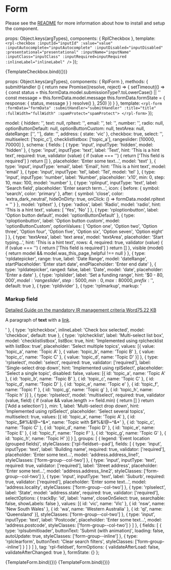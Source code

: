 
<Meta title="Molecules/Form" />

# Form
Please see the [README](https://github.com/dpc-sdp/ripple/blob/master/packages/components/Molecules/Form/README.md) for more information about how to install and setup the component.

  props: Object.keys(argTypes),
  components: { RplCheckbox },
  template: `
    <rpl-checkbox
      :inputId="inputId"
      :value="value"
      :inputAutocomplete="inputAutocomplete"
      :inputDisabled="inputDisabled"
      :presentational="presentational"
      :inputName="inputName"
      :inputClass="inputClass"
      :inputRequired=inputRequired
      :inlineLabel="inlineLabel"
    />
  `
});

<Canvas>
  <Story
    name="Checkbox"
    args={{
      inputId: 'checkbox-id',
      value: true,
      inputAutocomplete: false,
      inputDisabled: false,
      presentational: false,
      inputName: 'Checkbox input',
      inputClass: 'rpl-checkbox',
      inputRequired: false,
      inlineLabel: 'This is inline label'
    }}
  >
    {TemplateCheckbox.bind({})}
  </Story>
</Canvas>

<ArgsTable of={RplCheckbox} />

  props: Object.keys(argTypes),
  components: { RplForm },
  methods: {
    submitHandler () {
      return new Promise((resolve, reject) => {
        setTimeout(() => {
          const status = this.formData.model.submissionType?.toLowerCase() || ''
          const message = this.formData.model.message
          this.formData.formState = {
            response: { status, message }
          }
          resolve()
        }, 250)
      })
    }
  },
  template: `
    <rpl-form
      :formData="formData"
      :submitHandler="submitHandler"
      :title="title"
      :fullWidth="fullWidth"
      :spamProtect="spamProtect">
    </rpl-form>
  `
});

  model: {
    hidden: '',
    text: null,
    rpltext: '',
    email: '',
    tel: '',
    number: '',
    radio: null,
    optionButtonDefault: null,
    optionButtonCustom: null,
    textArea: null,
    dateRange: ['', ''],
    date: '',
    address: {
      state: 'vic'
    },
    checkbox: true,
    select: '',
    multiselect: ['topic_c'],
    checklistlistbox: ['topic_a'],
    rangeslider: [10000, 70000]
  },
  schema: {
    fields: [
      {
        type: 'input',
        inputType: 'hidden',
        model: 'hidden'
      },
      {
        type: 'input',
        inputType: 'text',
        label: 'Text',
        hint: 'This is a hint text',
        required: true,
        validator (value) {
          if (value === '') {
            return ['This field is required']
          }
          return []
        },
        placeholder: 'Enter some text...',
        model: 'text'
      },
      {
        type: 'input',
        inputType: 'email',
        label: 'Email',
        hint: 'This is a hint text',
        model: 'email'
      },
      {
        type: 'input',
        inputType: 'tel',
        label: 'Tel',
        model: 'tel'
      },
      {
        type: 'input',
        inputType: 'number',
        label: 'Number',
        placeholder: 'x10',
        min: 0,
        step: 10,
        max: 100,
        model: 'number'
      },
      {
        type: 'rplinput',
        inputType: 'text',
        label: 'Search field',
        placeholder: 'Enter search term...',
        icon: {
          before: {
            symbol: 'search',
            color: 'primary'
          },
          after: {
            symbol: 'close',
            color: 'extra_dark_neutral',
            hideOnDirty: true,
            onClick: () => formData.model.rpltext = ''
          }
        },
        model: 'rpltext'
      },
      {
        type: 'radios',
        label: 'Radio',
        model: 'radio',
        hint: 'This is a hint text',
        values: [
          'Yes',
          'No'
        ]
      },
      {
        type: 'rploptionbutton',
        label: 'Option button default',
        model: 'optionButtonDefault'
      },
      {
        type: 'rploptionbutton',
        label: 'Option button custom',
        model: 'optionButtonCustom',
        optionValues: [ 'Option one', 'Option two', 'Option three', 'Option four', 'Option five', 'Option six', 'Option seven', 'Option eight' ]
      },
      {
        type: 'textArea',
        label: 'text area',
        model: 'textArea',
        placeholder: 'Start typing...',
        hint: 'This is a hint text',
        rows: 4,
        required: true,
        validator (value) {
          if (value === '') {
            return ['This field is required']
          }
          return []
        },
        visible (model) {
          return model && model.was_this_page_helpful !== null
        }
      },
      {
        type: 'rpldatepicker',
        range: true,
        label: 'Date Range',
        model: 'dateRange',
        startPlaceholder: 'Enter start date',
        endPlaceholder: 'Enter end date'
      },
      {
        type: 'rpldatepicker',
        ranged: false,
        label: 'Date',
        model: 'date',
        placeholder: 'Enter a date'
      },
      {
        type: 'rplslider',
        label: 'Set a funding range',
        hint: '$0 - $80,000',
        model: 'rangeslider',
        step: 5000,
        min: 0,
        max: 80000,
        prefix: '$',
        default: true
      },
      {
        type: 'rpldivider'
      },
      {
        type: 'rplmarkup',
        markup: '<h3>Markup field</h3> <article class="embedded-entity embedded-entity--media embedded-entity--media--document"><article class="media media--type-document media--view-mode-embedded"><div class="field field--name-field-media-file field--type-file field--label-hidden field__item"><span class="file file--mime-application-vnd-openxmlformats-officedocument-wordprocessingml-document file--x-office-document"><a href="https://nginx-php-content-vic-develop.lagoon.vicsdp.amazee.io/sites/default/files/2018-10/Detailed%20Guide%20on%20the%20mandatory%20IR%20management%20criteria.docx" aria-label=" Detailed Guide on the mandatory IR management criteria  File type: Word. Size: 75.22 KB." class="x-office-document tide-external-link" target="_blank"><span class="file--title"> Detailed Guide on the mandatory IR management criteria </span><span class="file--type">Word</span><span class="file--size">75.22 KB</span></a></span></div></article></article> <p>A paragraph of <strong>text</strong> with a <a href="https://vic.gov.au">link</a>.</p>'
      },
      {
        type: 'rplcheckbox',
        inlineLabel: 'Check box selected',
        model: 'checkbox',
        default: true
      },
      {
        type: 'rplchecklist',
        label: 'Multi-select list box',
        model: 'checklistlistbox',
        listBox: true,
        hint: 'Implemented using rplchecklist with listBox: true',
        placeholder: 'Select multiple topics',
        values: [{ value: 'topic_a', name: 'Topic A' }, { value: 'topic_b', name: 'Topic B' }, { value: 'topic_c', name: 'Topic C' }, { value: 'topic_d', name: 'Topic D' }]
      },
      {
        type: 'rplselect',
        model: 'select',
        required: true,
        validator: ['required'],
        label: 'Single-select drop down',
        hint: 'Implemented using rplSelect',
        placeholder: 'Select a single topic',
        disabled: false,
        values: [{ id: 'topic_a', name: 'Topic A' }, { id: 'topic_b', name: 'Topic B' }, { id: 'topic_c', name: 'Topic C' }, { id: 'topic_d', name: 'Topic D' }, { id: 'topic_e', name: 'Topic e' }, { id: 'topic_f', name: 'Topic f' }, { id: 'topic_g', name: 'Topic g' }, { id: 'topic_h', name: 'Topic h' }]
      },
      {
        type: 'rplselect',
        model: 'multiselect',
        required: true,
        validator (value, field) {
          if (value && value.length >= field.min) {
            return []
          }
          return ['Add a selection']
        },
        min: 1,
        label: 'Multi-select drop down',
        hint: 'Implemented using rplSelect',
        placeholder: 'Select several topics',
        multiselect: true,
        values: [{ id: 'topic_a', name: 'Topic A' }, { id: 'topic_$#%&!@~^&*', name: 'Topic with $#%&!@~^&*' }, { id: 'topic_c', name: 'Topic C' }, { id: 'topic_d', name: 'Topic D' }, { id: 'topic_e', name: 'Topic E' }, { id: 'topic_f', name: 'Topic F' }, { id: 'topic_g', name: 'Topic G' }, { id: 'topic_h', name: 'Topic H' }]
      }
    ],
    groups: [
      {
        legend: 'Event location (grouped fields)',
        styleClasses: ['rpl-fieldset--pad'],
        fields: [
          {
            type: 'input',
            inputType: 'text',
            label: 'Building name',
            required: true,
            validator: ['required'],
            placeholder: 'Enter some text...',
            model: 'address.address_line1',
            styleClasses: ['form-group--col-two']
          },
          {
            type: 'input',
            inputType: 'text',
            required: true,
            validator: ['required'],
            label: 'Street address',
            placeholder: 'Enter some text...',
            model: 'address.address_line2',
            styleClasses: ['form-group--col-two']
          },
          {
            type: 'input',
            inputType: 'text',
            label: 'Suburb',
            required: true,
            validator: ['required'],
            placeholder: 'Enter some text...',
            model: 'address.locality',
            styleClasses: ['form-group--col-two']
          },
          {
            type: 'rplselect',
            label: 'State',
            model: 'address.state',
            required: true,
            validator: ['required'],
            selectOptions: {
              trackBy: 'id',
              label: 'name',
              closeOnSelect: true,
              searchable: false,
              showLabels: false
            },
            values: [{ id: 'vic', name: 'Vic' }, { id: 'nsw', name: 'New South Wales' }, { id: 'wa', name: 'Western Australia' }, { id: 'ql', name: 'Queensland' }],
            styleClasses: ['form-group--col-two']
          },
          {
            type: 'input',
            inputType: 'text',
            label: 'Postcode',
            placeholder: 'Enter some text...',
            model: 'address.postcode',
            styleClasses: ['form-group--col-two']
          }
        ]
      },
      {
        fields: [
          {
            type: 'rplsubmitloader',
            buttonText: 'Submit (with animation)',
            loading: false,
            autoUpdate: true,
            styleClasses: ['form-group--inline']
          },
          {
            type: 'rplclearform',
            buttonText: 'Clear search filters',
            styleClasses: ['form-group--inline']
          }
        ]
      }
    ]
  },
  tag: 'rpl-fieldset',
  formOptions: {
    validateAfterLoad: false,
    validateAfterChanged: true
  },
  formState: {}
};

<Canvas>
  <Story
    name="Demo form"
    argTypes={{
      formData: { table: { disable: true } }
    }}
    args={{
      formData: formData,
      title: 'Demo form',
      fullWidth: false,
      isNewModel: true,
      spamProtect: true,
      options: {
        validateAfterChanged: true,
        validateAfterLoad: false
      }
    }}
  >
    {TemplateForm.bind({})}
  </Story>
</Canvas>

<Canvas>
  <Story
    name="Submission alerts"
    args={{
      formData: {
        model: {
          submissionType: 'Success',
          message: 'Thank you! Your response has been submitted.'
        },
        schema: {
          fields: [
            {
              type: 'radios',
              label: 'Alert type',
              model: 'submissionType',
              values: [
                'Success',
                'Error',
                'Other'
              ]
            },
            {
              type: 'input',
              inputType: 'text',
              label: 'Message',
              model: 'message'
            },
            {
              type: 'rplsubmitloader',
              buttonText: 'Submit',
              loading: false,
              autoUpdate: true
            }
          ]
        },
        formState: {}
      },
      title: 'Demo submission alerts',
      fullWidth: false
    }}
  >
    {TemplateForm.bind({})}
  </Story>
</Canvas>

